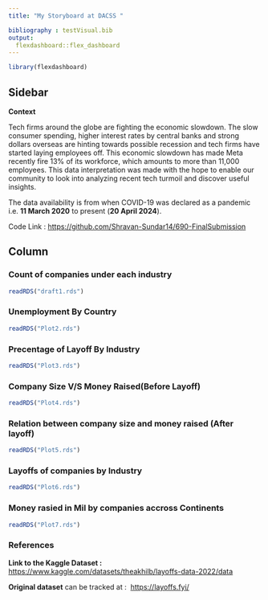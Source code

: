 ```yaml
---
title: "My Storyboard at DACSS "

bibliography : testVisual.bib
output: 
  flexdashboard::flex_dashboard
---
```


```r
library(flexdashboard)
```

## Sidebar {.sidebar}

**Context**

Tech firms around the globe are fighting the economic slowdown. The slow consumer spending, higher interest rates by central banks and strong dollars overseas are hinting towards possible recession and tech firms have started laying employees off. This economic slowdown has made Meta recently fire 13% of its workforce, which amounts to more than 11,000 employees. This data interpretation was made with the hope to enable our community to look into analyzing recent tech turmoil and discover useful insights.

The data availability is from when COVID-19 was declared as a pandemic i.e. **11 March 2020** to present (**20 April 2024**).\

Code Link : <https://github.com/Shravan-Sundar14/690-FinalSubmission>

## Column {.tabset .tabset-fade}

### Count of companies under each industry

```r
readRDS("draft1.rds")
```

### Unemployment By Country

```r
readRDS("Plot2.rds")
```

### Precentage of Layoff By Industry

```r
readRDS("Plot3.rds")
```

### Company Size V/S Money Raised(Before Layoff)

```r
readRDS("Plot4.rds")
```

### Relation between company size and money raised (After layoff)

```r
readRDS("Plot5.rds")
```

### Layoffs of companies by Industry

```r
readRDS("Plot6.rds")
```

### Money rasied in Mil by companies accross Continents

```r
readRDS("Plot7.rds")
```

### References

**Link to the Kaggle Dataset :** <https://www.kaggle.com/datasets/theakhilb/layoffs-data-2022/data>

**Original dataset** can be tracked at :  <https://layoffs.fyi/>
